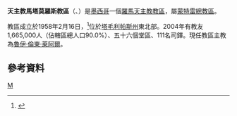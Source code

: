 {{Infobox Roman Catholic diocese
|Roman Catholic Diocese of = 天主教馬塔莫羅斯教區
|Latin name of diocese = Dioecesis Matamorensis
|image =
|caption =
|location = [[墨西哥|墨西哥]]
|territory = [[塔毛利帕斯州|塔毛利帕斯州]]東北部
|population =1,665,000
|rite = 拉丁禮
|patron = 
|province = 蒙特雷
|established = 1958年
|cathedral = 庇蔭聖母主教座堂
|副主教座堂 =
|leadership = 主教
|website = http://www.diocesisdematamoros.org/
|教宗 = 
|metropolitan =
|ordinary = 魯伊·倫東·萊阿爾
|coadjutor bishop = 
|emeritus = 
}}

'''天主教馬塔莫羅斯教區'''（{{lang-la|Dioecesis Matamorensis}}、{{lang-es|Diócesis de Matamoros}}）是[[墨西哥|墨西哥]]一個[[羅馬天主教|羅馬天主教]][[教區|教區]]，屬[[天主教蒙特雷總教區|蒙特雷總教區]]。

教區成立於1958年2月16日，<ref>{{cite journal
|journal=[[宗座公報|宗座公報]]
|publisher=梵蒂岡出版社
|date=1958年
|volume=50
|title=''Haud inani''
|page=173
|url=http://www.vatican.va/archive/aas/documents/AAS%2050%20%5B1958%5D%20-%20ocr.pdf
|access-date=2013-09-22
|archive-date=2012-08-09
|archive-url=https://www.webcitation.org/69mL2kt3C?url=http://www.vatican.va/archive/aas/documents/AAS%2050%20%5B1958%5D%20-%20ocr.pdf
|dead-url=no
}}</ref>位於[[塔毛利帕斯州|塔毛利帕斯州]]東北部。2004年有教友1,665,000人（佔轄區總人口90.0%）、五十六個堂區、111名司鐸。現任教區主教為[[魯伊·倫東·萊阿爾|魯伊·倫東·萊阿爾]]。

==參考資料==
{{reflist}}
{{墨西哥天主教教區}}
[[Category:墨西哥天主教教區|M]]